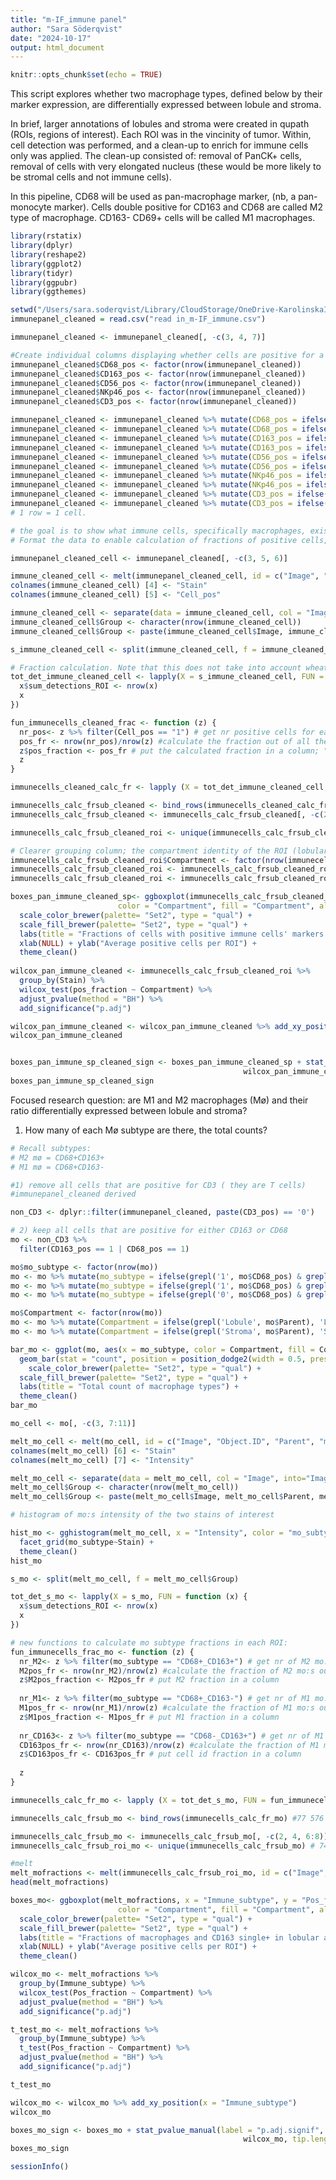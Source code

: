 ```yaml
---
title: "m-IF_immune panel"
author: "Sara Söderqvist"
date: "2024-10-17"
output: html_document
---
```


```r
knitr::opts_chunk$set(echo = TRUE)
```


This script explores whether two macrophage types, defined below by their marker expression, are differentially expressed between lobule and stroma.

In brief, larger annotations of lobules and stroma were created in qupath (ROIs, regions of interest). Each ROI was in the vincinity of tumor. Within, cell detection was performed, and a clean-up to enrich for immune cells only was applied. The clean-up consisted of: removal of PanCK+ cells, removal of cells with very elongated nucleus (these would be more likely to be stromal cells and not immune cells).

In this pipeline, CD68 will be used as pan-macrophage marker, (nb, a pan-monocyte marker). Cells double positive for CD163 and CD68 are called M2 type of macrophage. CD163- CD69+ cells will be called M1 macrophages.

```r
library(rstatix)
library(dplyr)
library(reshape2)
library(ggplot2)
library(tidyr)
library(ggpubr)
library(ggthemes)
```

```r
setwd("/Users/sara.soderqvist/Library/CloudStorage/OneDrive-KarolinskaInstitutet/Writing_/Adaptive PDAC paper/Code/source data files to read in/m-IF immune") #Adjust working directory
immunepanel_cleaned = read.csv("read in_m-IF_immune.csv")

immunepanel_cleaned <- immunepanel_cleaned[, -c(3, 4, 7)]
```

```r
#Create individual columns displaying whether cells are positive for a given stain. This information is extracted from the column "Classification", as determined by the qupath classifier.
immunepanel_cleaned$CD68_pos <- factor(nrow(immunepanel_cleaned))
immunepanel_cleaned$CD163_pos <- factor(nrow(immunepanel_cleaned))
immunepanel_cleaned$CD56_pos <- factor(nrow(immunepanel_cleaned))
immunepanel_cleaned$NKp46_pos <- factor(nrow(immunepanel_cleaned))
immunepanel_cleaned$CD3_pos <- factor(nrow(immunepanel_cleaned))

immunepanel_cleaned <- immunepanel_cleaned %>% mutate(CD68_pos = ifelse(grepl('CD68_pos:', immunepanel_cleaned$Classification), '1', .$CD68_pos))
immunepanel_cleaned <- immunepanel_cleaned %>% mutate(CD68_pos = ifelse(grepl('CD68_neg:', immunepanel_cleaned$Classification), '0', .$CD68_pos))
immunepanel_cleaned <- immunepanel_cleaned %>% mutate(CD163_pos = ifelse(grepl(': CD163_pos', immunepanel_cleaned$Classification), '1', .$CD163_pos))
immunepanel_cleaned <- immunepanel_cleaned %>% mutate(CD163_pos = ifelse(grepl(': CD163_neg', immunepanel_cleaned$Classification), '0', .$CD163_pos))
immunepanel_cleaned <- immunepanel_cleaned %>% mutate(CD56_pos = ifelse(grepl('CD56_pos: ', immunepanel_cleaned$Classification), '1', .$CD56_pos))
immunepanel_cleaned <- immunepanel_cleaned %>% mutate(CD56_pos = ifelse(grepl('CD56_neg: ', immunepanel_cleaned$Classification), '0', .$CD56_pos))
immunepanel_cleaned <- immunepanel_cleaned %>% mutate(NKp46_pos = ifelse(grepl(' NKp46_pos: ', immunepanel_cleaned$Classification), '1', .$NKp46_pos))
immunepanel_cleaned <- immunepanel_cleaned %>% mutate(NKp46_pos = ifelse(grepl(' NKp46_neg: ', immunepanel_cleaned$Classification), '0', .$NKp46_pos))
immunepanel_cleaned <- immunepanel_cleaned %>% mutate(CD3_pos = ifelse(grepl('CD3_pos', immunepanel_cleaned$Classification), '1', .$CD3_pos))
immunepanel_cleaned <- immunepanel_cleaned %>% mutate(CD3_pos = ifelse(grepl('CD3_neg', immunepanel_cleaned$Classification), '0', .$CD3_pos)) # 176 422 cells, same as the original read in file.
# 1 row = 1 cell.
```

```r
# the goal is to show what immune cells, specifically macrophages, exist in lobules and in stroma.
# Format the data to enable calculation of fractions of positive cells, depending on the ROI identity:

immunepanel_cleaned_cell <- immunepanel_cleaned[, -c(3, 5, 6)]

immune_cleaned_cell <- melt(immunepanel_cleaned_cell, id = c("Image", "Object.ID", "Parent"))
colnames(immune_cleaned_cell) [4] <- "Stain"
colnames(immune_cleaned_cell) [5] <- "Cell_pos"

immune_cleaned_cell <- separate(data = immune_cleaned_cell, col = "Image", into="Image", sep=c("_"), remove=TRUE)
immune_cleaned_cell$Group <- character(nrow(immune_cleaned_cell))
immune_cleaned_cell$Group <- paste(immune_cleaned_cell$Image, immune_cleaned_cell$Parent, immune_cleaned_cell$Stain, sep = "_")
```

```r
s_immune_cleaned_cell <- split(immune_cleaned_cell, f = immune_cleaned_cell$Group)

# Fraction calculation. Note that this does not take into account wheather individual cells are double positive etc. for other markers.
tot_det_immune_cleaned_cell <- lapply(X = s_immune_cleaned_cell, FUN = function (x) {
  x$sum_detections_ROI <- nrow(x)
  x
})

fun_immunecells_cleaned_frac <- function (z) {
  nr_pos<- z %>% filter(Cell_pos == "1") # get nr positive cells for each stain
  pos_fr <- nrow(nr_pos)/nrow(z) #calculate the fraction out of all the cells in that specific ROI
  z$pos_fraction <- pos_fr # put the calculated fraction in a column; "pos_fr"
  z
} 

immunecells_cleaned_calc_fr <- lapply (X = tot_det_immune_cleaned_cell, FUN = fun_immunecells_cleaned_frac)

immunecells_calc_frsub_cleaned <- bind_rows(immunecells_cleaned_calc_fr) #882 110 rows 
immunecells_calc_frsub_cleaned <- immunecells_calc_frsub_cleaned[, -c(2, 5)]

immunecells_calc_frsub_cleaned_roi <- unique(immunecells_calc_frsub_cleaned) # 370 rows

# Clearer grouping column; the compartment identity of the ROI (lobular or stromal)
immunecells_calc_frsub_cleaned_roi$Compartment <- factor(nrow(immunecells_calc_frsub_cleaned_roi))
immunecells_calc_frsub_cleaned_roi <- immunecells_calc_frsub_cleaned_roi %>% mutate(Compartment = ifelse(grepl('Lobule', immunecells_calc_frsub_cleaned_roi$Parent), 'Lobule', .$Compartment))
immunecells_calc_frsub_cleaned_roi <- immunecells_calc_frsub_cleaned_roi %>% mutate(Compartment = ifelse(grepl('Stroma', immunecells_calc_frsub_cleaned_roi$Parent), 'Stroma', .$Compartment))
```

```r

boxes_pan_immune_cleaned_sp<- ggboxplot(immunecells_calc_frsub_cleaned_roi, x = "Stain", y = "pos_fraction", 
                        color = "Compartment", fill = "Compartment", alpha=0.6) +
  scale_color_brewer(palette= "Set2", type = "qual") +
  scale_fill_brewer(palette= "Set2", type = "qual") +
  labs(title = "Fractions of cells with positive immune cells' markers in lobular and stromal ROIs", subtitle = "General single markers' expression") +
  xlab(NULL) + ylab("Average positive cells per ROI") +
  theme_clean()
  
wilcox_pan_immune_cleaned <- immunecells_calc_frsub_cleaned_roi %>%
  group_by(Stain) %>%
  wilcox_test(pos_fraction ~ Compartment) %>%
  adjust_pvalue(method = "BH") %>%
  add_significance("p.adj")

wilcox_pan_immune_cleaned <- wilcox_pan_immune_cleaned %>% add_xy_position(x = "Stain")
wilcox_pan_immune_cleaned


boxes_pan_immune_sp_cleaned_sign <- boxes_pan_immune_cleaned_sp + stat_pvalue_manual(label = "p.adj.signif",
                                                    wilcox_pan_immune_cleaned, tip.length = 0.02)
boxes_pan_immune_sp_cleaned_sign
```


Focused research question: are M1 and M2 macrophages (Mø) and their ratio differentially expressed between lobule and stroma?

1) How many of each Mø subtype are there, the total counts?
```r
# Recall subtypes:
# M2 mø = CD68+CD163+
# M1 mø = CD68+CD163-

#1) remove all cells that are positive for CD3 ( they are T cells)
#immunepanel_cleaned derived

non_CD3 <- dplyr::filter(immunepanel_cleaned, paste(CD3_pos) == '0')

# 2) keep all cells that are positive for either CD163 or CD68
mo <- non_CD3 %>%
  filter(CD163_pos == 1 | CD68_pos == 1)

mo$mo_subtype <- factor(nrow(mo))
mo <- mo %>% mutate(mo_subtype = ifelse(grepl('1', mo$CD68_pos) & grepl('1', mo$CD163_pos), 'CD68+_CD163+', .$mo_subtype))
mo <- mo %>% mutate(mo_subtype = ifelse(grepl('1', mo$CD68_pos) & grepl('0', mo$CD163_pos), 'CD68+_CD163-',.$mo_subtype))
mo <- mo %>% mutate(mo_subtype = ifelse(grepl('0', mo$CD68_pos) & grepl('1', mo$CD163_pos), 'CD68-_CD163+',.$mo_subtype))

mo$Compartment <- factor(nrow(mo))
mo <- mo %>% mutate(Compartment = ifelse(grepl('Lobule', mo$Parent), 'Lobule', .$Compartment))
mo <- mo %>% mutate(Compartment = ifelse(grepl('Stroma', mo$Parent), 'Stroma', .$Compartment))

```


```r
bar_mo <- ggplot(mo, aes(x = mo_subtype, color = Compartment, fill = Compartment, alpha = 0.9)) +
  geom_bar(stat = "count", position = position_dodge2(width = 0.5, preserve = "single")) +
    scale_color_brewer(palette= "Set2", type = "qual") +
  scale_fill_brewer(palette= "Set2", type = "qual") +
  labs(title = "Total count of macrophage types") +
  theme_clean()
bar_mo
```


```r
mo_cell <- mo[, -c(3, 7:11)]

melt_mo_cell <- melt(mo_cell, id = c("Image", "Object.ID", "Parent", "mo_subtype", "Compartment"))
colnames(melt_mo_cell) [6] <- "Stain" 
colnames(melt_mo_cell) [7] <- "Intensity"

melt_mo_cell <- separate(data = melt_mo_cell, col = "Image", into="Image", sep=c("_"), remove=TRUE)
melt_mo_cell$Group <- character(nrow(melt_mo_cell))
melt_mo_cell$Group <- paste(melt_mo_cell$Image, melt_mo_cell$Parent, melt_mo_cell$Stain, sep = "_")

# histogram of mo:s intensity of the two stains of interest

hist_mo <- gghistogram(melt_mo_cell, x = "Intensity", color = "mo_subtype", alpha = 0.4, bins = 200, size = 0.1) +
  facet_grid(mo_subtype~Stain) +
  theme_clean()
hist_mo
```

```r
s_mo <- split(melt_mo_cell, f = melt_mo_cell$Group)

tot_det_s_mo <- lapply(X = s_mo, FUN = function (x) {
  x$sum_detections_ROI <- nrow(x)
  x
})

# new functions to calculate mo subtype fractions in each ROI:
fun_immunecells_frac_mo <- function (z) {
  nr_M2<- z %>% filter(mo_subtype == "CD68+_CD163+") # get nr of M2 mo:s in the ROI
  M2pos_fr <- nrow(nr_M2)/nrow(z) #calculate the fraction of M2 mo:s out of all the cells in this specific ROI
  z$M2pos_fraction <- M2pos_fr # put M2 fraction in a column
  
  nr_M1<- z %>% filter(mo_subtype == "CD68+_CD163-") # get nr of M1 mo:s in the ROI
  M1pos_fr <- nrow(nr_M1)/nrow(z) #calculate the fraction of M1 mo:s out of all the cells in this specific ROI
  z$M1pos_fraction <- M1pos_fr # put M1 fraction in a column
  
  nr_CD163<- z %>% filter(mo_subtype == "CD68-_CD163+") # get nr of M1 mo:s in the ROI
  CD163pos_fr <- nrow(nr_CD163)/nrow(z) #calculate the fraction of M1 mo:s out of all the cells in this specific ROI
  z$CD163pos_fr <- CD163pos_fr # put cell id fraction in a column
  
  z
} 

immunecells_calc_fr_mo <- lapply (X = tot_det_s_mo, FUN = fun_immunecells_frac_mo)

immunecells_calc_frsub_mo <- bind_rows(immunecells_calc_fr_mo) #77 576 rows . 1 row for each cell.

immunecells_calc_frsub_mo <- immunecells_calc_frsub_mo[, -c(2, 4, 6:8)] #remove cell-specific row information: "group", enabling unique-ing to the ROIs in next command
immunecells_calc_frsub_roi_mo <- unique(immunecells_calc_frsub_mo) # 74 rows. 1 row for each ROI.

#melt
melt_mofractions <- melt(immunecells_calc_frsub_roi_mo, id = c("Image", "Parent", "Compartment", "sum_detections_ROI"), variable.name = "Immune_subtype", value.name = "Pos_fraction") # 222 rows = 74*3. 3 cell types per ROI.
head(melt_mofractions)
```

```r
boxes_mo<- ggboxplot(melt_mofractions, x = "Immune_subtype", y = "Pos_fraction", 
                        color = "Compartment", fill = "Compartment", alpha=0.6) +
  scale_color_brewer(palette= "Set2", type = "qual") +
  scale_fill_brewer(palette= "Set2", type = "qual") +
  labs(title = "Fractions of macrophages and CD163 single+ in lobular and stromal ROIs", subtitle = "Only ROIs that have tumor in the immediate vicinity, only cells with positivity for either CD163 or CD68") +
  xlab(NULL) + ylab("Average positive cells per ROI") +
  theme_clean()

wilcox_mo <- melt_mofractions %>%
  group_by(Immune_subtype) %>%
  wilcox_test(Pos_fraction ~ Compartment) %>%
  adjust_pvalue(method = "BH") %>%
  add_significance("p.adj")

t_test_mo <- melt_mofractions %>%
  group_by(Immune_subtype) %>%
  t_test(Pos_fraction ~ Compartment) %>%
  adjust_pvalue(method = "BH") %>%
  add_significance("p.adj")

t_test_mo

wilcox_mo <- wilcox_mo %>% add_xy_position(x = "Immune_subtype")
wilcox_mo

boxes_mo_sign <- boxes_mo + stat_pvalue_manual(label = "p.adj.signif",
                                                    wilcox_mo, tip.length = 0.01)
boxes_mo_sign
```

```r
sessionInfo()
```



